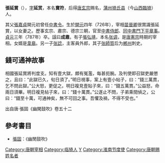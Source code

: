 '''張延賞'''（{{bd|726年||787年|catIdx=Z}}），[[表字|字]]'''延赏'''，本名'''寶符'''，后得[[唐玄宗|唐玄宗]]赐名，[[蒲州|蒲州]][[猗氏县|猗氏县]]（今[[山西|山西]][[臨猗|臨猗]]）人。

其父[[張嘉貞|張嘉貞]]開元初曾任[[中書令|中書令]]。生於[[開元|開元]]四年（726年），宰相[[苗晉卿|苗晉卿]]很賞識張延賞，以女妻之。歷事玄宗、肅宗、德宗三朝，官至[[中書侍郎|中書侍郎]]、[[同中書門下平章事|同中書門下平章事]]。[[贞元_(唐朝)|貞元]]三年（787年）卒。諡曰'''成肅'''。有子[[張弘靖|張弘靖]]，本名[[张调|张调]]，是[[唐憲宗|唐憲宗]]時期的宰相。女婿是[[韋皋|韋皋]]。另一子[[张諗|张諗]]，主客員外郎，其子[[张師質|张師質]]后为[[郴州|郴州]]刺史。

==錢可通神故事==
相國張延賞將判度支。知有壹大獄，頗有冤濫，每甚扼腕。及判使即召獄吏嚴懲之，且曰：“此獄已久，旬日須了。”明日視事，案上有壹小帖子，曰：“錢三萬貫，乞不問此獄。”公大怒，更促之。明日複見壹貼子來，曰：“錢五萬貫。”公益怒，命兩日須畢。明日複見帖子來，曰：“錢十萬貫。”公遂止不問，子弟乘間偵之，公曰：“錢至十萬，可通神矣，無不可回之事。吾懼及禍，不得不受也。”

出自唐·張固《幽閑鼓吹》卷五十二

==參考書目==
* [[張固|張固]]：《幽閒鼓吹》
{{start box}}
{{s-before|[[李揆|李揆]]}}
{{s-title|[[唐朝|唐朝]][[尚书左仆射|尚书左仆射]]|（非宰相）<br>785年—787年}}
{{s-after|[[贾耽|贾耽]]}}
{{end box}}

{{DEFAULTSORT:Z}}
[[Category:唐朝宰相|Category:唐朝宰相]]
[[Category:临猗人|Category:临猗人]]
[[Category:張姓|Y]]
[[Category:淮南节度使|Category:淮南节度使]]
[[Category:唐朝赐姓名者|Category:唐朝赐姓名者]]